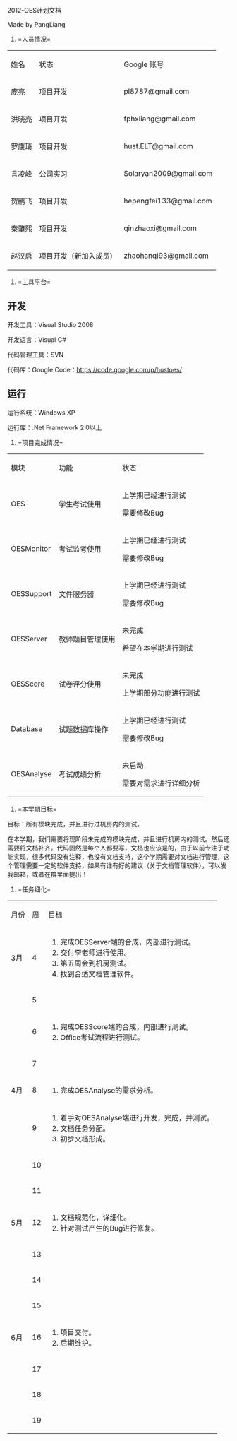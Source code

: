<span class="c0 c26">2012-OES计划文档</span>

<span class="c0">Made by PangLiang</span>

# =<span class="c23">人员情况</span>=

{| class="c24"
|- class="c3"
| class="c17" |
<span class="c0 c20">姓名</span>
| class="c27" |
<span class="c20 c0">状态</span>
| class="c40" |
<span class="c20 c0">Google 账号</span>
|- class="c3"
| class="c25" |
<span class="c0">庞亮</span>
| class="c15" |
<span class="c0">项目开发</span>
| class="c10" |
<span class="c0">pl8787@gmail.com</span>
|- class="c3"
| class="c25" |
<span class="c0">洪晓亮</span>
| class="c15" |
<span class="c0">项目开发</span>
| class="c10" |
<span class="c0">fphxliang@gmail.com</span>
|- class="c3"
| class="c25" |
<span class="c0">罗康琦</span>
| class="c15" |
<span class="c0">项目开发</span>
| class="c10" |
<span class="c0">hust.ELT@gmail.com</span>
|- class="c3"
| class="c25" |
<span class="c0">言凌峰</span>
| class="c35" |
<span class="c0">公司实习</span>
| class="c41" |
<span class="c0">Solaryan2009@gmail.com</span>
|- class="c3"
| class="c25" |
<span class="c0">贺鹏飞</span>
| class="c15" |
<span class="c0">项目开发</span>
| class="c10" |
<span class="c0">hepengfei133@gmail.com</span>
|- class="c3"
| class="c25" |
<span class="c0">秦肇熙</span>
| class="c15" |
<span class="c0">项目开发</span>
| class="c10" |
<span class="c0">qinzhaoxi@gmail.com</span>
|- class="c3"
| class="c25" |
<span class="c0">赵汉启</span>
| class="c15" |
<span class="c0">项目开发（新加入成员）</span>
| class="c10" |
<span class="c0">zhaohanqi93@gmail.com</span>
|}

<span class="c0"></span>

# =<span class="c23">工具平台</span>=

==<span class="c23">开发</span>==

开发工具：Visual Studio 2008

开发语言：Visual C#

代码管理工具：SVN

代码库：Google Code：<span class="c37">https://code.google.com/p/hustoes/</span>

==<span class="c23">运行</span>==

运行系统：Windows XP

运行库：.Net Framework 2.0以上

# =<span class="c23">项目完成情况</span>=

{| class="c24"
|- class="c3"
| class="c36" |
<span class="c0">模块</span>
| class="c16" |
<span class="c0">功能</span>
| class="c42" |
<span class="c0">状态</span>
|- class="c3"
| class="c30" |
<span class="c0">OES</span>
| class="c2" |
<span class="c0">学生考试使用</span>
| class="c5" |
<span class="c0">上学期已经进行测试</span>

<span class="c0">需要修改Bug</span>
|- class="c3"
| class="c30" |
<span class="c0">OESMonitor</span>
| class="c2" |
<span class="c0">考试监考使用</span>
| class="c5" |
<span class="c0">上学期已经进行测试</span>

<span class="c0">需要修改Bug</span>
|- class="c3"
| class="c30" |
<span class="c0">OESSupport</span>
| class="c2" |
<span class="c0">文件服务器</span>
| class="c5" |
<span class="c0">上学期已经进行测试</span>

<span class="c0">需要修改Bug</span>
|- class="c3"
| class="c30" |
<span class="c0">OESServer</span>
| class="c2" |
<span class="c0">教师题目管理使用</span>
| class="c21" |
<span class="c0">未完成</span>

<span class="c0">希望在本学期进行测试</span>
|- class="c3"
| class="c30" |
<span class="c0">OESScore</span>
| class="c2" |
<span class="c0">试卷评分使用</span>
| class="c21" |
<span class="c0">未完成</span>

<span class="c0">上学期部分功能进行测试</span>
|- class="c3"
| class="c30" |
<span class="c0">Database</span>
| class="c2" |
<span class="c0">试题数据库操作</span>
| class="c5" |
<span class="c0">上学期已经进行测试</span>

<span class="c0">需要修改Bug</span>
|- class="c3"
| class="c30" |
<span class="c0">OESAnalyse</span>
| class="c2" |
<span class="c0">考试成绩分析</span>
| class="c29" |
<span class="c0">未启动</span>

<span class="c0">需要对需求进行详细分析</span>
|}

<span class="c0"></span>

# =<span class="c23">本学期目标</span>=

<span class="c20 c0 c39">目标：所有模块完成，并且进行过机房内的测试。</span>

在本学期，我们需要将现阶段未完成的模块完成，并且进行机房内的测试。然后还需要将文档补齐。代码固然是每个人都要写，文档也应该是的，由于以前专注于功能实现，很多代码没有注释，也没有文档支持，这个学期需要对文档进行管理，这个管理需要一定的软件支持，如果有谁有好的建议（关于文档管理软件），可以发我邮箱，或者在群里面提出！

# =<span class="c23">任务细化</span>=

{| class="c24"
|- class="c3"
| class="c34" |
<span class="c20 c0">月份</span>
| class="c38" |
<span class="c20 c0">周</span>
| class="c33" |
<span class="c20 c0">目标</span>
|- class="c3"
| class="c18" |
<span class="c0">3月</span>
| class="c14" |
<span class="c0">4</span>
| class="c12" |
# 完成OESServer端的合成，内部进行测试。
# 交付李老师进行使用。
# 第五周会到机房测试。
# 找到合适文档管理软件。
|- class="c3"
| class="c18" |

| class="c14" |
<span class="c0">5</span>
| class="c12" |
<span class="c0"></span>
|- class="c3"
| class="c18" |
<span class="c0"></span>
| class="c14" |
<span class="c0">6</span>
| class="c12" |
# 完成OESScore端的合成，内部进行测试。
# Office考试流程进行测试。
|- class="c3"
| class="c18" |

| class="c14" |
<span class="c0">7</span>
| class="c12" |
<span class="c0"></span>
|- class="c3"
| class="c13" |
<span class="c0">4月</span>
| class="c22" |
<span class="c0">8</span>
| class="c8" |
# 完成OESAnalyse的需求分析。
|- class="c3"
| class="c13" |

| class="c22" |
<span class="c0">9</span>
| class="c8" |
# 着手对OESAnalyse端进行开发，完成，并测试。
# 文档任务分配。
# 初步文档形成。
|- class="c3"
| class="c13" |

| class="c22" |
<span class="c0">10</span>
| class="c8" |
<span class="c0"></span>
|- class="c3"
| class="c13" |
<span class="c0"></span>
| class="c22" |
<span class="c0">11</span>
| class="c8" |
<span class="c0"></span>
|- class="c3"
| class="c18" |
<span class="c0">5月</span>
| class="c14" |
<span class="c0">12</span>
| class="c12" |
# 文档规范化，详细化。
# 针对测试产生的Bug进行修复。
|- class="c3"
| class="c18" |

| class="c14" |
<span class="c0">13</span>
| class="c12" |
<span class="c0"></span>
|- class="c3"
| class="c18" |
<span class="c0"></span>
| class="c14" |
<span class="c0">14</span>
| class="c12" |
<span class="c0"></span>
|- class="c3"
| class="c18" |
<span class="c0"></span>
| class="c14" |
<span class="c0">15</span>
| class="c12" |
<span class="c0"></span>
|- class="c3"
| class="c13" |
<span class="c0">6月</span>
| class="c22" |
<span class="c0">16</span>
| class="c8" |
# 项目交付。
# 后期维护。
|- class="c3"
| class="c13" |

| class="c22" |
<span class="c0">17</span>
| class="c8" |
<span class="c0"></span>
|- class="c3"
| class="c13" |
<span class="c0"></span>
| class="c22" |
<span class="c0">18</span>
| class="c8" |
<span class="c0"></span>
|- class="c3"
| class="c13" |
<span class="c0"></span>
| class="c22" |
<span class="c0">19</span>
| class="c8" |
<span class="c0"></span>
|}

<span class="c0"></span>